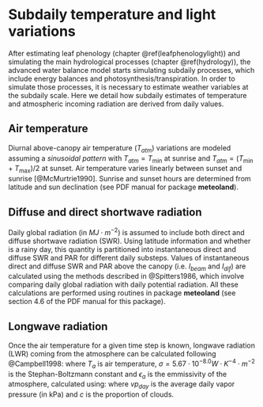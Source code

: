# Subdaily temperature and light variations {#subdailytemplight}

After estimating leaf phenology (chapter \@ref(leafphenologylight)) and simulating the main hydrological processes (chapter \@ref(hydrology)), the advanced water balance model starts simulating subdaily processes, which include energy balances and photosynthesis/transpiration. In order to simulate those processes, it is necessary to estimate weather variables at the subdaily scale. Here we detail how subdaily estimates of temperature and atmospheric incoming radiation are derived from daily values.

## Air temperature
Diurnal above-canopy air temperature ($T_{atm}$) variations are modeled assuming a *sinusoidal pattern* with $T_{atm} = T_{\min}$ at sunrise and $T_{atm} = (T_{\min}+T_{\max})/2$ at sunset. Air temperature varies linearly between sunset and sunrise [@McMurtrie1990]. Sunrise and sunset hours are determined from latitude and sun declination (see PDF manual for package **meteoland**).


## Diffuse and direct shortwave radiation
Daily global radiation (in $MJ \cdot m^{-2}$) is assumed to include both direct and diffuse shortwave radiation (SWR). Using latitude information and whether is a rainy day, this quantity is partitioned into instantaneous direct and diffuse SWR and PAR for different daily substeps. Values of instantaneous direct and diffuse SWR and PAR above the canopy (i.e. $I_{beam}$ and $I_{dif}$) are calculated using the methods described in @Spitters1986, which involve comparing daily global radiation with daily potential radiation. All these calculations are performed using routines in package **meteoland** (see section 4.6 of the PDF manual for this package).

## Longwave radiation
Once the air temperature for a given time step is known, longwave radiation (LWR) coming from the atmosphere can be calculated following @Campbell1998:
\begin{equation}
L_{a} = \epsilon_{a} \cdot \sigma \cdot (T_{a} + 273.16)^{4.0}
\end{equation}
where $T_{a}$ is air temperature, $\sigma = 5.67 \cdot 10^{-8.0} W \cdot K^{-4} \cdot m^{-2}$ is the Stephan-Boltzmann constant and $\epsilon_{a}$ is the emmissivity of the atmosphere, calculated using:
\begin{eqnarray}
\epsilon_{a} &=& (1 - 0.84 \cdot c) \cdot \epsilon_{ac} + 0.84 \cdot c \\
\epsilon_{ac} &=& 1.72 \cdot \left(\frac{vp_{day}}{T_{a} + 273.16} \right)^{1/7}
\end{eqnarray}
where $vp_{day}$ is the average daily vapor pressure (in kPa) and $c$ is the proportion of clouds. 